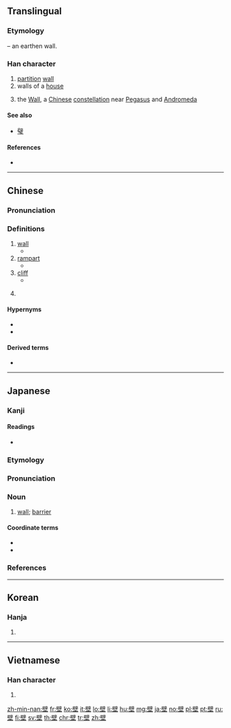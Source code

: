 {{also|璧}}
==Translingual==

===Etymology===
{{Han compound|土|t1=earth|辟|ls=psc|c1=s|c2=p}} – an earthen wall.
{{wikipedia|Wall (Chinese constellation)}}

===Han character===
{{Han char|rn=32|rad=土|as=13|sn=16|four=70104|canj=SJG|ids=⿱辟土}}

# [[partition]] [[wall]]
# walls of a [[house]]
# {{label|zh|astronomy}} the [[Wall]], a [[Chinese]] [[constellation]] near [[Pegasus]] and [[Andromeda]]

====See also====
* [[璧]] <!-- visually similar, sometimes confused (in Japan) -->

====References====
* {{Han ref|kx=0240.100|dkj=05516|dj=0479.290|hdz=10494.080|uh=58C1|ud=22721|bh=BEC0|bd=48832}}

----

==Chinese==
{{zh-forms}}

===Pronunciation===
{{zh-pron
|m=bì
|c=bek3,bik1,bik3
|mn=piah
|mc=y
|oc=y
|ma=
|cat=n,pn
}}

===Definitions===
{{zh-hanzi}}

# [[wall]]
#* {{zh-l|牆壁|wall}}
# [[rampart]]
#* {{zh-l|壁壘|rampart, barrier}}
# [[cliff]]
#* {{zh-l|峭壁|cliff, steep}}
# {{label|zh|astronomy}} {{non-gloss definition|the [[Wall]], a Chinese constellation. See {{zh-l|壁宿}}.}}

====Hypernyms====
* {{zh-l|玄武|The Black Turtle (constellation)}}
* {{zh-l|二十八宿|The Twenty-Eight Mansions (constellation)}}

====Derived terms====
* {{zh-l|壁宿}}

----

==Japanese==

===Kanji===
{{ja-kanji|grade=c|rs=土13}}

====Readings====
* {{ja-readings|goon=[[ひゃく]] (hyaku)|kanon=[[へき]] (heki)|kun=[[かべ]] (kabe), [[とりで]] (toride)|nanori=[[かべ]] (kabe)}}

===Etymology===
{{ja-kanjitab|かべ|yomi=k}}
{{rfe|lang=ja}}

===Pronunciation===
{{ja-pron|かべ|acc=h|acc_ref=NHK|y=k}}

===Noun===
{{ja-noun|かべ}}

# [[wall]]; [[barrier]]

====Coordinate terms====
* {{l|ja|床||[[floor]]|tr=[[yuka]]}}
* {{l|ja|天井||[[ceiling]]|tr=[[tenjō]]}}

===References===
<references/>

----

==Korean==

===Hanja===
{{ko-hanja|hangeul=벽|rv=byeok|mr=pyŏk}}

# {{defn|lang=ko|sort=土13}}

----

==Vietnamese==

===Han character===
{{vi-hantu|[[bích]], [[bệch]], [[bịch]], [[vách]]|rs=土13}}

# {{defn|lang=vi|sort=土13}}

[[zh-min-nan:壁]]
[[fr:壁]]
[[ko:壁]]
[[it:壁]]
[[lo:壁]]
[[li:壁]]
[[hu:壁]]
[[mg:壁]]
[[ja:壁]]
[[no:壁]]
[[pl:壁]]
[[pt:壁]]
[[ru:壁]]
[[fi:壁]]
[[sv:壁]]
[[th:壁]]
[[chr:壁]]
[[tr:壁]]
[[zh:壁]]